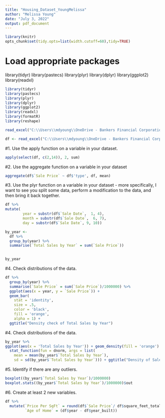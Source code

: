 ---
title: "Housing_Dataset_YoungMelissa"
author: "Melissa Young"
date: "July 3, 2022"
output: pdf_document
---

```{r, echo = F}
library(knitr)
opts_chunk$set(tidy.opts=list(width.cutoff=60),tidy=TRUE)
```
# Load appropriate packages
library(tidyr)
library(pastecs)
library(plyr)
library(dplyr)
library(ggplot2)
library(readxl)
```{r,warning=FALSE,message=FALSE}
library(tidyr)
library(pastecs)
library(plyr)
library(dplyr)
library(ggplot2)
library(readxl)
library(formatR)
library(reshape)
```

```{r}
read_excel("C:\\Users\\mdyoung\\OneDrive - Bankers Financial Corporation\\Documents\\R\\DSC 520\\week-6-housing.xlsx")
```

```{r}
df <- read_excel("C:\\Users\\mdyoung\\OneDrive - Bankers Financial Corporation\\Documents\\R\\DSC 520\\week-6-housing.xlsx")
```



#1. Use the apply function on a variable in your dataset.
```{r}
apply(select(df, c(2,14)), 2, sum)
```
#2. Use the aggregate function on a variable in your dataset
```{r}
aggregate(df$`Sale Price` ~ df$'type', df, mean)
```
#3. Use the plyr function on a variable in your dataset - more specifically, I want to see you split some data, perform a modification to the data, and then bring it back together.
```{r}
df %>%
mutate(
        year = substr(df$`Sale Date`,  1, 4),
        month = substr(df$`Sale Date`,  6, 7),
        day = substr(df$`Sale Date`, 9, 10))
```

```{r}
by_year <-
  df %>%
  group_by(year) %>%
  summarise(`Total Sales by Year` = sum(`Sale Price`))
  
```
```{r}
by_year
```


#4. Check distributions of the data.
```{r}
df %>%
  group_by(year) %>%
  summarise(`Sale Price` = sum(`Sale Price`)/1000000) %>%
  ggplot(aes(x = year, y = `Sale Price`)) + 
  geom_bar(
    stat = 'identity',
    size = .5,
    color = 'black',
    fill = 'orange',
    alpha = 1) +
  ggtitle("Density check of Total Sales by Year")
```

#4. Check distributions of the data.
```{r}
by_year %>%
ggplot(aes(x = 'Total Sales by Year')) + geom_density(fill = 'orange') +
  stat_function(fun = dnorm, args = list(
    mean = mean(by_year$`Total Sales by Year`),
    sd = sd(by_year$`Total Sales by Year`))) + ggtitle("Density of Sales by Year")
```

#5. Identify if there are any outliers.
```{r}
boxplot((by_year$`Total Sales by Year`)/1000000)
boxplot.stats((by_year$`Total Sales by Year`)/1000000)$out

```
#6. Create at least 2 new variables.
```{r}
df %>%
  mutate(`Price Per SqFt` = round(df$`Sale Price`/ df$square_feet_total_living,2),
         `Age of Home` = (df$year - df$year_built))
```


